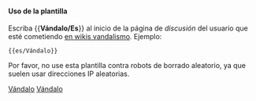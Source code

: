 {{es/Metaplantilla de avisos| tipo   = borrar
| imagen = Stop_hand.png
| texto  = <strong>Vándalismo</strong><br/><noinclude>Este usuario</noinclude><includeonly>[[Special:Contributions/{{PAGENAME}}|{{PAGENAME}}]]</includeonly> está causando problemas en la wiki y su cuenta debe ser bloqueada para evitar nuevos incidentes.<br/>''(<noinclude>This user</noinclude><includeonly>[[Special:Contributions/{{PAGENAME}}|{{PAGENAME}}]]</includeonly> is causing problems on the wiki and should be banned to prevent further incidents)''
}}<includeonly>{{{1|[[Category:en/Vandals]]}}}</includeonly><noinclude>

====Uso de la plantilla====
Escriba <nowiki>{{</nowiki>'''Vándalo/Es'''<nowiki>}}</nowiki> al inicio de la página de ''discusión'' del usuario que esté cometiendo [https://www.wikipedia.org/wiki/es:vandalismo en wikis vandalismo]. Ejemplo:
<pre>{{es/Vándalo}}</pre>
Por favor, no use esta plantilla contra robots de borrado aleatorio, ya que suelen usar direcciones IP aleatorias.


[[Category:es/Plantillas|Vándalo]][[Category:es/Cajas de mensajes|Vándalo]]</noinclude>